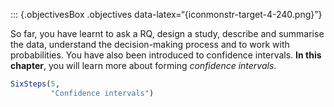 ::: {.objectivesBox .objectives data-latex="{iconmonstr-target-4-240.png}"}

::: {.objectivesBox .objectives data-latex="{iconmonstr-target-4-240.png}"}
So far, you have learnt to ask a RQ, design a study, describe and summarise the data, understand the decision-making process and to work with probabilities.
You have also been introduced to confidence intervals.
**In this chapter**, you will learn more about forming *confidence intervals*.
:::



```r
SixSteps(5, 
         "Confidence intervals")
```